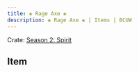 ---
title: ❀ Rage Axe ❀
description: ❀ Rage Axe ❀ | Items | BCUW
---

Crate: [Season 2: Spirit](/crates/season/s2/)

## Item
<Cdn path="2D/Spirit" name="❀ Rage Axe ❀" ext="png" />